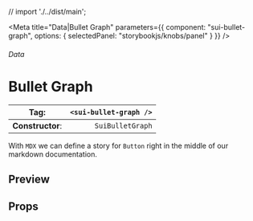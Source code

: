 
// import './../dist/main';

<Meta
	title="Data|Bullet Graph"
	parameters={{
		component: "sui-bullet-graph",
		options: { selectedPanel: "storybookjs/knobs/panel" }
	}}
/>

###### Data

# Bullet Graph

| **Tag**:         | `<sui-bullet-graph />` |
| ---------------- | ---------------------: |
| **Constructor**: |       `SuiBulletGraph` |

With `MDX` we can define a story for `Button` right in the middle of our
markdown documentation.

## Preview

## Props
